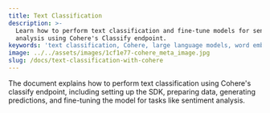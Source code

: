 ```yaml
---
title: Text Classification
description: >-
  Learn how to perform text classification and fine-tune models for sentiment
  analysis using Cohere's Classify endpoint.
keywords: 'text classification, Cohere, large language models, word embeddings'
image: ../../assets/images/1cf1e77-cohere_meta_image.jpg
slug: /docs/text-classification-with-cohere
---
```

The document explains how to perform text classification using Cohere's classify endpoint, including setting up the SDK, preparing data, generating predictions, and fine-tuning the model for tasks like sentiment analysis.
